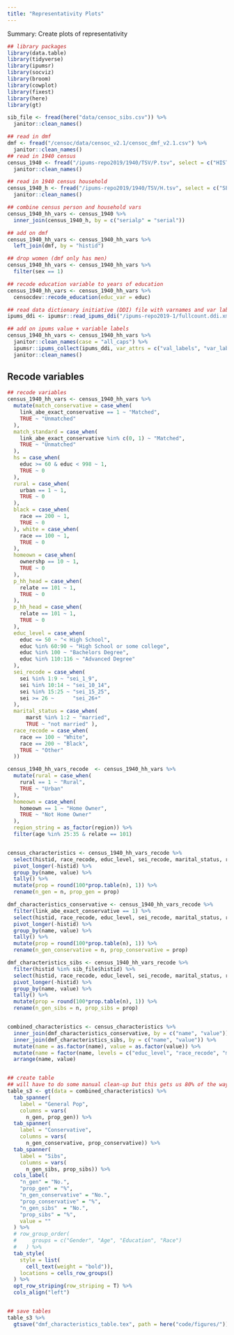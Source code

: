 ```yaml
---
title: "Representativity Plots"
---
```

Summary: Create plots of representativity 

```r
## library packages
library(data.table)
library(tidyverse)
library(ipumsr)
library(socviz)
library(broom)
library(cowplot)
library(fixest)
library(here)
library(gt)
```


```r
sib_file <- fread(here("data/censoc_sibs.csv")) %>% 
  janitor::clean_names()
```


```r
## read in dmf 
dmf <- fread("/censoc/data/censoc_v2.1/censoc_dmf_v2.1.csv") %>% 
  janitor::clean_names()
## read in 1940 census 
census_1940 <- fread("/ipums-repo2019/1940/TSV/P.tsv", select = c("HISTID", "SERIALP", "AGE", "INCWAGE", "SEX", "EDUC", "RACE", "RELATE", "REGION", "MARST", "SEI")) %>%  
  janitor::clean_names()

## read in 1940 census household
census_1940_h <- fread("/ipums-repo2019/1940/TSV/H.tsv", select = c("SERIAL", "STATEFIP", "OWNERSHP", "URBAN", "REGION")) %>% 
  janitor::clean_names()
```

```r
## combine census person and household vars 
census_1940_hh_vars <- census_1940 %>% 
  inner_join(census_1940_h, by = c("serialp" = "serial"))

## add on dmf  
census_1940_hh_vars <- census_1940_hh_vars %>% 
  left_join(dmf, by = "histid")

## drop women (dmf only has men) 
census_1940_hh_vars <- census_1940_hh_vars %>% 
  filter(sex == 1)

## recode education variable to years of education
census_1940_hh_vars <- census_1940_hh_vars %>% 
  censocdev::recode_education(educ_var = educ)

## read data dictionary initiative (DDI) file with varnames and var labels 
ipums_ddi <- ipumsr::read_ipums_ddi("/ipums-repo2019-1/fullcount.ddi.xml")

## add on ipums value + variable labels  
census_1940_hh_vars <- census_1940_hh_vars %>% 
  janitor::clean_names(case = "all_caps") %>% 
  ipumsr::ipums_collect(ipums_ddi, var_attrs = c("val_labels", "var_label", "var_desc")) %>% 
  janitor::clean_names()
```

## Recode variables 

```r
## recode variables 
census_1940_hh_vars <- census_1940_hh_vars %>% 
  mutate(match_conservative = case_when(
    link_abe_exact_conservative == 1 ~ "Matched",
    TRUE ~ "Unmatched"
  ),
  match_standard = case_when(
    link_abe_exact_conservative %in% c(0, 1) ~ "Matched",
    TRUE ~ "Unmatched"
  ), 
  hs = case_when(
    educ >= 60 & educ < 998 ~ 1,
    TRUE ~ 0
  ), 
  rural = case_when(
    urban == 1 ~ 1,
    TRUE ~ 0
  ),
  black = case_when( 
    race == 200 ~ 1,
    TRUE ~ 0
  ), white = case_when(
    race == 100 ~ 1,
    TRUE ~ 0
  ),
  homeown = case_when(
    ownershp == 10 ~ 1, 
    TRUE ~ 0
  ),
  p_hh_head = case_when(
    relate == 101 ~ 1, 
    TRUE ~ 0
  ),
  p_hh_head = case_when(
    relate == 101 ~ 1, 
    TRUE ~ 0
  ),
  educ_level = case_when(
    educ <= 50 ~ "< High School",
    educ %in% 60:90 ~ "High School or some college",
    educ %in% 100 ~ "Bachelors Degree",
    educ %in% 110:116 ~ "Advanced Degree"
  ), 
  sei_recode = case_when(
    sei %in% 1:9 ~ "sei_1_9",
    sei %in% 10:14 ~ "sei_10_14",
    sei %in% 15:25 ~ "sei_15_25",
    sei >= 26 ~      "sei_26+"
  ),
  marital_status = case_when(
      marst %in% 1:2 ~ "married",
      TRUE ~ "not married" ),
  race_recode = case_when(
    race == 100 ~ "White",
    race == 200 ~ "Black",
    TRUE ~ "Other"
  ))
```



```r

census_1940_hh_vars_recode  <- census_1940_hh_vars %>% 
  mutate(rural = case_when(
    rural == 1 ~ "Rural",
    TRUE ~ "Urban"
  ),
  homeown = case_when(
    homeown == 1 ~ "Home Owner",
    TRUE ~ "Not Home Owner"
  ),
  region_string = as_factor(region)) %>% 
  filter(age %in% 25:35 & relate == 101)


census_characteristics <- census_1940_hh_vars_recode %>% 
  select(histid, race_recode, educ_level, sei_recode, marital_status, region_string, rural, homeown) %>%
  pivot_longer(-histid) %>% 
  group_by(name, value) %>%
  tally() %>%            
  mutate(prop = round(100*prop.table(n), 1)) %>% 
  rename(n_gen = n, prop_gen = prop)

dmf_characteristics_conservative <- census_1940_hh_vars_recode %>% 
  filter(link_abe_exact_conservative == 1) %>% 
  select(histid, race_recode, educ_level, sei_recode, marital_status, region_string, rural, homeown) %>%
  pivot_longer(-histid) %>% 
  group_by(name, value) %>%
  tally() %>%            
  mutate(prop = round(100*prop.table(n), 1)) %>% 
  rename(n_gen_conservative = n, prop_conservative = prop)

dmf_characteristics_sibs <- census_1940_hh_vars_recode %>% 
  filter(histid %in% sib_file$histid) %>% 
  select(histid, race_recode, educ_level, sei_recode, marital_status, region_string, rural, homeown) %>%
  pivot_longer(-histid) %>% 
  group_by(name, value) %>%
  tally() %>%            
  mutate(prop = round(100*prop.table(n), 1)) %>% 
  rename(n_gen_sibs = n, prop_sibs = prop)


combined_characteristics <- census_characteristics %>% 
  inner_join(dmf_characteristics_conservative, by = c("name", "value")) %>% 
  inner_join(dmf_characteristics_sibs, by = c("name", "value")) %>% 
  mutate(name = as.factor(name), value = as.factor(value)) %>% 
  mutate(name = factor(name, levels = c("educ_level", "race_recode", "marital_status", "homeown", "sei_recode", "rural", "region_string"))) %>% 
  arrange(name, value) 


## create table 
## will have to do some manual clean-up but this gets us 80% of the way
table_s3 <- gt(data = combined_characteristics) %>% 
  tab_spanner(
    label = "General Pop",
    columns = vars(
      n_gen, prop_gen)) %>% 
  tab_spanner(
    label = "Conservative",
    columns = vars(
      n_gen_conservative, prop_conservative)) %>% 
  tab_spanner(
    label = "Sibs",
    columns = vars(
      n_gen_sibs, prop_sibs)) %>% 
  cols_label(
    "n_gen" = "No.",
    "prop_gen" = "%",
    "n_gen_conservative" = "No.",
    "prop_conservative" = "%",
    "n_gen_sibs"  = "No.",
    "prop_sibs" = "%",
    value = ""
  ) %>% 
  # row_group_order(
  #     groups = c("Gender", "Age", "Education", "Race")
  #   ) %>% 
  tab_style(
    style = list(
      cell_text(weight = "bold")),
    locations = cells_row_groups()
  ) %>% 
  opt_row_striping(row_striping = T) %>% 
  cols_align("left")


## save tables
table_s3 %>%
  gtsave("dmf_characteristics_table.tex", path = here("code/figures/")) 
```


